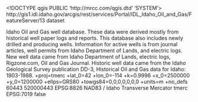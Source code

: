 <!DOCTYPE qgis PUBLIC 'http://mrcc.com/qgis.dtd' 'SYSTEM'>
<qgis version="3.32.0-Lima">
  <identifier>http://gis1.idl.idaho.gov/arcgis/rest/services/Portal/IDL_Idaho_Oil_and_Gas/FeatureServer/13</identifier>
  <parentidentifier></parentidentifier>
  <language></language>
  <type>dataset</type>
  <title>Active Oil and Gas Wells</title>
  <abstract>Idaho Oil and Gas well database. These data were derived mostly from historical well paper logs and reports. This database also includes newly drilled and producing wells. Information for active wells is from journal articles, well permits from Idaho Department of Lands, and electric logs.</abstract>
  <links>
    <link type="WWW:LINK" mimeType="" size="" name="Source" description="" format="" url="http://gis1.idl.idaho.gov/arcgis/rest/services/Portal/IDL_Idaho_Oil_and_Gas/FeatureServer/13"/>
  </links>
  <dates/>
  <fees></fees>
  <rights>New well data came from Idaho Department of Lands, electric logs, Rigzone.com, Oil and Gas Journal. Historic well data came from the Idaho Geological Survey publication DD-3, Historical Oil and Gas data for Idaho: 1903-1988.</rights>
  <encoding></encoding>
  <crs>
    <spatialrefsys nativeFormat="Wkt">
      <wkt></wkt>
      <proj4>+proj=tmerc +lat_0=42 +lon_0=-114 +k=0.9996 +x_0=2500000 +y_0=1200000 +ellps=GRS80 +towgs84=0,0,0,0,0,0,0 +units=m +no_defs</proj4>
      <srsid>60443</srsid>
      <srid>520000443</srid>
      <authid>EPSG:8826</authid>
      <description>NAD83 / Idaho Transverse Mercator</description>
      <projectionacronym>tmerc</projectionacronym>
      <ellipsoidacronym>EPSG:7019</ellipsoidacronym>
      <geographicflag>false</geographicflag>
    </spatialrefsys>
  </crs>
  <extent>
    <spatial maxy="1849881.70299763255752623" minz="0" maxz="0" miny="1201696.98366605979390442" dimensions="2" minx="2224784.7616043034940958" crs="EPSG:8826" maxx="2742474.58974949084222317"/>
  </extent>
</qgis>
